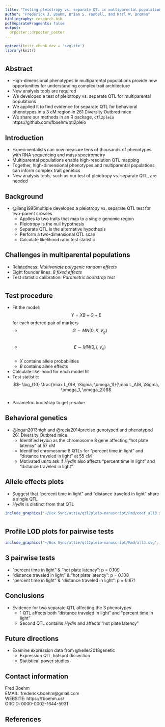 ```yaml
---
title: "Testing pleiotropy vs. separate QTL in multiparental populations"
author: "Frederick J. Boehm, Brian S. Yandell, and Karl W. Broman"
bibliography: research.bib
pdfSeparateFragments: false
output:
  drposter::drposter_poster
---
```


```r
options(knitr.chunk.dev = 'svglite')
library(knitr)
```


# {.col-3}

## Abstract

- High-dimensional phenotypes in multiparental populations provide new opportunities for understanding complex trait architecture    
- New analysis tools are required    
- We developed a test of pleiotropy vs. separate QTL for multiparental populations    
- We applied it to find evidence for separate QTL for behavioral phenotypes in a 3 cM region in 261 Diversity Outbred mice    
- We share our methods in an R package, `qtl2pleio` https://github.com/fboehm/qtl2pleio    


## Introduction

- Experimentalists can now measure tens of thousands of phenotypes with RNA sequencing and mass spectrometry    
- Multiparental populations enable high-resolution QTL mapping    
- Together, high-dimensional phenotypes and multiparental populations can inform complex trait genetics    
- New analysis tools, such as our test of pleiotropy vs. separate QTL, are needed    

## Background

- @jiang1995multiple developed a pleiotropy vs. separate QTL test for two-parent crosses  
    - Applies to two traits that map to a single genomic region  
    - Pleiotropy is the null hypothesis  
    - Separate QTL is the alternative hypothesis  
    - Perform a two-dimensional QTL scan   
    - Calculate likelihood ratio test statistic  

## Challenges in multiparental populations

- Relatedness: *Multivariate polygenic random effects*    
- Eight founder lines: *8 fixed effects*   
- Test statistic calibration: *Parametric bootstrap test*


# {.col-3}


## Test procedure

- Fit the model: $$Y = XB + G + E$$ for each ordered pair of markers
    - $$G \sim MN(0, K, V_g)$$    
    - $$E \sim MN(0, I, V_e)$$    
    - $X$ contains allele probabilities    
    - $B$ contains allele effects    
- Calculate likelihood for each model fit    
- Test statistic: $$- \log_{10} \frac{\max L_0(B, \Sigma, \omega_1)}{\max L_A(B, \Sigma, \omega_1, \omega_2)}$$    
- Parametric bootstrap to get p-value



## Behavioral genetics

- @logan2013high and @recla2014precise genotyped and phenotyped 261 Diversity Outbred mice    
    - Identified *Hydin* as the chromosome 8 gene affecting "hot plate latency" at 57 cM
    - Identified chromosome 8 QTLs for "percent time in light" and "distance traveled in light" at 55 cM    
    - Motivated us to ask if *Hydin* also affects "percent time in light" and "distance traveled in light"    

## Allele effects plots

- Suggest that "percent time in light" and "distance traveled in light" share a single QTL    
- *Hydin* is distinct from that QTL

```r
include_graphics("~/Box Sync/attie/qtl2pleio-manuscript/Rmd/coef_all3.svg")
```


# {.col-3}


## Profile LOD plots for pairwise tests

```r
include_graphics("~/Box Sync/attie/qtl2pleio-manuscript/Rmd/all3.svg", auto_pdf = FALSE)
```


## 3 pairwise tests

- "percent time in light" & "hot plate latency": p = 0.109    
- "distance traveled in light" & "hot plate latency": p = 0.108    
- "percent time in light" & "distance traveled in light": p = 0.871    

## Conclusions

- Evidence for two separate QTL affecting the 3 phenotypes    
    - 1 QTL affects both "distance traveled in light" and "percent time in light"   
    - Second QTL contains *Hydin* and affects "hot plate latency"    

## Future directions

- Examine expression data from @keller2018genetic    
    - Expression QTL hotspot dissection    
    - Statistical power studies


## Contact information

Fred Boehm  
EMAIL: frederick.boehm@gmail.com  
WEBSITE: https://fboehm.us/  
ORCID: 0000-0002-1644-5931  


## References


